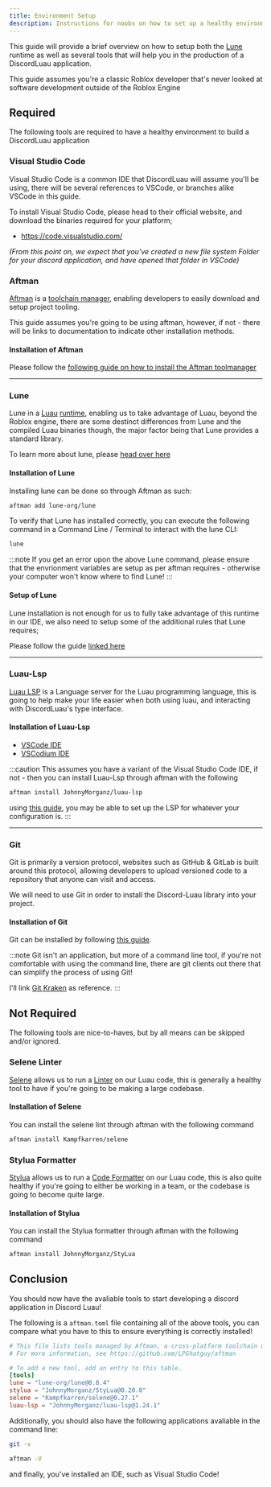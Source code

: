 ```yaml
---
title: Environment Setup
description: Instructions for noobs on how to set up a healthy environment for a Discord Application
---
```


This guide will provide a brief overview on how to setup both the [Lune](https://lune-org.github.io/docs) runtime 
as well as several tools that will help you in the production of a DiscordLuau application.

This guide assumes you're a classic Roblox developer that's never looked at software development outside of the Roblox Engine

## Required

The following tools are required to have a healthy environment to build a DiscordLuau application

### Visual Studio Code

Visual Studio Code is a common IDE that DiscordLuau will assume you'll be using, there will be several references to VSCode, or branches alike
VSCode in this guide.

To install Visual Studio Code, please head to their official website, and download the binaries required for your platform;

- https://code.visualstudio.com/

*(From this point on, we expect that you've created a new file system Folder for your discord application,
and have opened that folder in VSCode)*

### Aftman

[Aftman](https://github.com/LPGhatguy/aftman) is a [toolchain manager](https://en.wikipedia.org/wiki/Toolchain), enabling 
developers to easily download and setup project tooling.

This guide assumes you're going to be using aftman, however, if not - there will be links to documentation to indicate other
installation methods.

#### Installation of Aftman

Please follow the [following guide on how to install the Aftman toolmanager](https://github.com/LPGhatguy/aftman?tab=readme-ov-file#installation)

---

### Lune

Lune in a [Luau](https://luau-lang.org/) [runtime](https://en.wikipedia.org/wiki/Runtime_system), enabling us to take advantage
of Luau, beyond the Roblox engine, there are some destinct differences from Lune and the compiled Luau binaries though,
the major factor being that Lune provides a standard library.

To learn more about lune, please [head over here](https://lune-org.github.io/docs)

#### Installation of Lune

Installing lune can be done so through Aftman as such:

```bash
aftman add lune-org/lune
```

To verify that Lune has installed correctly, you can execute the following command in a Command Line / Terminal to interact
with the lune CLI:

```bash
lune
```

:::note
If you get an error upon the above Lune command, please ensure that the envrionment variables are setup as per aftman requires - otherwise
your computer won't know where to find Lune!
:::

#### Setup of Lune

Lune installation is not enough for us to fully take advantage of this runtime in our IDE, we also need to setup some of the 
additional rules that Lune requires;

Please follow the guide [linked here](https://lune-org.github.io/docs/getting-started/4-editor-setup)

---

### Luau-Lsp

[Luau LSP](https://github.com/JohnnyMorganz/luau-lsp) is a Language server for the Luau programming language, this is going to help make your life easier when both using luau, and 
interacting with DiscordLuau's type interface.

#### Installation of Luau-Lsp

- [VSCode IDE](https://marketplace.visualstudio.com/items?itemName=JohnnyMorganz.luau-lsp) 
- [VSCodium IDE](https://open-vsx.org/extension/JohnnyMorganz/luau-lsp)

:::caution
This assumes you have a variant of the Visual Studio Code IDE, if not - then you can install Luau-Lsp through aftman with the following

```bash
aftman install JohnnyMorganz/luau-lsp
```

using [this guide](https://github.com/JohnnyMorganz/luau-lsp/blob/main/editors/README.md), you may be able to set up the LSP for whatever your configuration is.
:::

---

### Git

Git is primarily a version protocol, websites such as GitHub & GitLab is built around this protocol, allowing developers to upload
versioned code to a repository that anyone can visit and access.

We will need to use Git in order to install the Discord-Luau library into your project.

#### Installation of Git

Git can be installed by following [this guide](https://git-scm.com/book/en/v2/Getting-Started-Installing-Git).

:::note
Git isn't an application, but more of a command line tool, if you're not comfortable with using the command line, there are
git clients out there that can simplify the process of using Git!

I'll link [Git Kraken](https://www.gitkraken.com/) as reference.
:::

## Not Required

The following tools are nice-to-haves, but by all means can be skipped and/or ignored.

### Selene Linter

[Selene](https://github.com/Kampfkarren/selene) allows us to run a [Linter](https://en.wikipedia.org/wiki/Lint_(software)) on our Luau code, this is generally a healthy tool to have if you're going
to be making a large codebase.

#### Installation of Selene

You can install the selene lint through aftman with the following command

```bash
aftman install Kampfkarren/selene
```

### Stylua Formatter

[Stylua](https://github.com/JohnnyMorganz/StyLua) allows us to run a [Code Formatter](https://trunk.io/learn/what-is-a-code-formatter-and-why-would-i-want-to-use-one) on our Luau code, this is also quite healthy
if you're going to either be working in a team, or the codebase is going to become quite large.

#### Installation of Stylua

You can install the Stylua formatter through aftman with the following command

```bash
aftman install JohnnyMorganz/StyLua
```

## Conclusion

You should now have the avaliable tools to start developing a discord application in Discord Luau!

The following is a `aftman.toml` file containing all of the above tools, you can compare what you have to this to ensure everything
is correctly installed!

```toml
# This file lists tools managed by Aftman, a cross-platform toolchain manager.
# For more information, see https://github.com/LPGhatguy/aftman

# To add a new tool, add an entry to this table.
[tools]
lune = "lune-org/lune@0.8.4"
stylua = "JohnnyMorganz/StyLua@0.20.0"
selene = "Kampfkarren/selene@0.27.1"
luau-lsp = "JohnnyMorganz/luau-lsp@1.24.1"
```

Additionally, you should also have the following applications avaliable in the command line:

```bash
git -v
```

```bash
aftman -V
```

and finally, you've installed an IDE, such as Visual Studio Code!